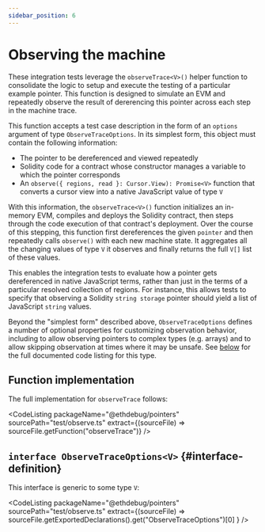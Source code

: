 ```yaml
---
sidebar_position: 6
---
```



# Observing the machine

These integration tests leverage the `observeTrace<V>()` helper function to
consolidate the logic to setup and execute the testing of a particular example
pointer. This function is designed to simulate an EVM and repeatedly observe the
result of dererencing this pointer across each step in the machine trace.

This function accepts a test case description in the form of an `options`
argument of type `ObserveTraceOptions`. In its simplest form, this object must
contain the following information:

- The pointer to be dereferenced and viewed repeatedly
- Solidity code for a contract whose constructor manages a variable to which the
  pointer corresponds
- An `observe({ regions, read }: Cursor.View): Promise<V>` function that
  converts a cursor view into a native JavaScript value of type `V`

With this information, the `observeTrace<V>()` function initializes an in-memory
EVM, compiles and deploys the Solidity contract, then steps through the code
execution of that contract's deployment. Over the course of this stepping, this
function first dereferences the given `pointer` and then repeatedly calls
`observe()` with each new machine state. It aggregates all the changing values
of type `V` it observes and finally returns the full `V[]` list of these values.

This enables the integration tests to evaluate how a pointer gets dereferenced
in native JavaScript terms, rather than just in the terms of a particular
resolved collection of regions. For instance, this allows tests to specify that
observing a Solidity `string storage` pointer should yield a list of JavaScript
`string` values.

Beyond the "simplest form" described above, `ObserveTraceOptions` defines a
number of optional properties for customizing observation behavior, including to
allow observing pointers to complex types (e.g. arrays) and to allow skipping
observation at times where it may be unsafe. See [below](#interface-definition)
for the full documented code listing for this type.

## Function implementation

The full implementation for `observeTrace` follows:

<CodeListing
  packageName="@ethdebug/pointers"
  sourcePath="test/observe.ts"
  extract={(sourceFile) => sourceFile.getFunction("observeTrace")}
/>

## `interface ObserveTraceOptions<V>` {#interface-definition}

This interface is generic to some type `V`:

<CodeListing
  packageName="@ethdebug/pointers"
  sourcePath="test/observe.ts"
  extract={(sourceFile) =>
    sourceFile.getExportedDeclarations().get("ObserveTraceOptions")[0]
  }
/>
